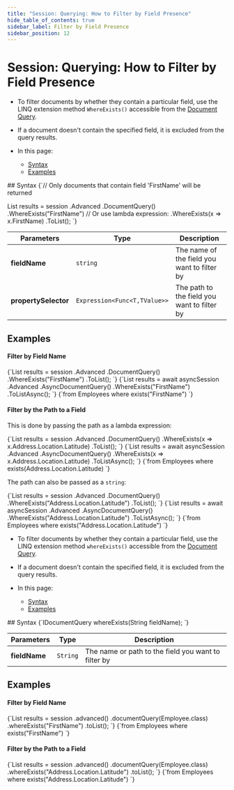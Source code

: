 ```yaml
---
title: "Session: Querying: How to Filter by Field Presence"
hide_table_of_contents: true
sidebar_label: Filter by Field Presence
sidebar_position: 12
---
```





# Session: Querying: How to Filter by Field Presence  
<LanguageSwitcher supportedLanguages={supportedLanguages} />
<LanguageContent language="csharp">

<Admonition type="note" title="">

* To filter documents by whether they contain a particular field, use the LINQ extension method `WhereExists()` accessible 
from the [Document Query](../../../client-api/session/querying/document-query/what-is-document-query.mdx).  

* If a document doesn't contain the specified field, it is excluded from the query results.

* In this page:  
  * [Syntax](../../../client-api/session/querying/how-to-filter-by-field.mdx#syntax)  
  * [Examples](../../../client-api/session/querying/how-to-filter-by-field.mdx#examples)  

</Admonition>
## Syntax

<TabItem value="whereexists_1" label="whereexists_1">
<CodeBlock language="csharp">
{`// Only documents that contain field 'FirstName' will be returned

List<Employee> results = session
    .Advanced
    .DocumentQuery<Employee>()
    .WhereExists("FirstName")
     // Or use lambda expression: .WhereExists(x => x.FirstName)
    .ToList();
`}
</CodeBlock>
</TabItem>

| Parameters | Type | Description |
| - | - | - |
| **fieldName** | `string` | The name of the field you want to filter by |
| **propertySelector** | `Expression<Func<T,TValue>>` | The path to the field you want to filter by |



## Examples

#### Filter by Field Name  

<Tabs groupId='languageSyntax'>
<TabItem value="Sync" label="Sync">
<CodeBlock language="csharp">
{`List<Employee> results = session
    .Advanced
    .DocumentQuery<Employee>()
    .WhereExists("FirstName")
    .ToList();
`}
</CodeBlock>
</TabItem>
<TabItem value="Async" label="Async">
<CodeBlock language="csharp">
{`List<Employee> results = await asyncSession
    .Advanced
    .AsyncDocumentQuery<Employee>()
    .WhereExists("FirstName")
    .ToListAsync();
`}
</CodeBlock>
</TabItem>
<TabItem value="RQL" label="RQL">
<CodeBlock language="sql">
{`from Employees 
where exists("FirstName")
`}
</CodeBlock>
</TabItem>
</Tabs>




#### Filter by the Path to a Field  

This is done by passing the path as a lambda expression:  

<Tabs groupId='languageSyntax'>
<TabItem value="Sync" label="Sync">
<CodeBlock language="csharp">
{`List<Employee> results = session
    .Advanced
    .DocumentQuery<Employee>()
    .WhereExists(x => x.Address.Location.Latitude)
    .ToList();
`}
</CodeBlock>
</TabItem>
<TabItem value="Async" label="Async">
<CodeBlock language="csharp">
{`List<Employee> results = await asyncSession
    .Advanced
    .AsyncDocumentQuery<Employee>()
    .WhereExists(x => x.Address.Location.Latitude)
    .ToListAsync();
`}
</CodeBlock>
</TabItem>
<TabItem value="RQL" label="RQL">
<CodeBlock language="sql">
{`from Employees 
where exists(Address.Location.Latitude)
`}
</CodeBlock>
</TabItem>
</Tabs>

The path can also be passed as a `string`:

<Tabs groupId='languageSyntax'>
<TabItem value="Sync" label="Sync">
<CodeBlock language="csharp">
{`List<Employee> results = session
    .Advanced
    .DocumentQuery<Employee>()
    .WhereExists("Address.Location.Latitude")
    .ToList();
`}
</CodeBlock>
</TabItem>
<TabItem value="Async" label="Async">
<CodeBlock language="csharp">
{`List<Employee> results = await asyncSession
    .Advanced
    .AsyncDocumentQuery<Employee>()
    .WhereExists("Address.Location.Latitude")
    .ToListAsync();
`}
</CodeBlock>
</TabItem>
<TabItem value="RQL" label="RQL">
<CodeBlock language="sql">
{`from Employees 
where exists("Address.Location.Latitude")
`}
</CodeBlock>
</TabItem>
</Tabs>




</LanguageContent>
<LanguageContent language="java">

<Admonition type="note" title="">

* To filter documents by whether they contain a particular field, use the LINQ extension method `whereExists()` accessible 
from the [Document Query](../../../client-api/session/querying/document-query/what-is-document-query.mdx).  

* If a document doesn't contain the specified field, it is excluded from the query results.

* In this page:  
  * [Syntax](../../../client-api/session/querying/how-to-filter-by-field.mdx#syntax)  
  * [Examples](../../../client-api/session/querying/how-to-filter-by-field.mdx#examples)  

</Admonition>
## Syntax

<TabItem value="whereexists_1" label="whereexists_1">
<CodeBlock language="java">
{`IDocumentQuery<T> whereExists(String fieldName);
`}
</CodeBlock>
</TabItem>

| Parameters | Type | Description |
| - | - | - |
| **fieldName** | `String` | The name or path to the field you want to filter by |



## Examples

#### Filter by Field Name  

<Tabs groupId='languageSyntax'>
<TabItem value="Java" label="Java">
<CodeBlock language="java">
{`List<Employee> results = session
        .advanced()
        .documentQuery(Employee.class)
        .whereExists("FirstName")
        .toList();
`}
</CodeBlock>
</TabItem>
<TabItem value="RQL" label="RQL">
<CodeBlock language="sql">
{`from Employees 
where exists("FirstName")
`}
</CodeBlock>
</TabItem>
</Tabs>


#### Filter by the Path to a Field  

<Tabs groupId='languageSyntax'>
<TabItem value="Java" label="Java">
<CodeBlock language="java">
{`List<Employee> results = session
  .advanced()
  .documentQuery(Employee.class)
  .whereExists("Address.Location.Latitude")
  .toList();
`}
</CodeBlock>
</TabItem>
<TabItem value="RQL" label="RQL">
<CodeBlock language="sql">
{`from Employees 
where exists("Address.Location.Latitude")
`}
</CodeBlock>
</TabItem>
</Tabs>




</LanguageContent>

<!---
### Client API
- [What is a Document Query](../../../client-api/session/querying/document-query/what-is-document-query)

### Indexes
- [Querying: Filtering](../../../indexes/querying/filtering)
- [Query vs DocumentQuery](../../../indexes/querying/query-vs-document-query)


-->